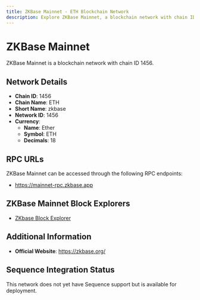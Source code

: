 ```yaml
--- 
title: ZKBase Mainnet - ETH Blockchain Network
description: Explore ZKBase Mainnet, a blockchain network with chain ID 1456. Learn about its native currency, Ether, and how to interact with the network.
---
```


# ZKBase Mainnet

ZKBase Mainnet is a blockchain network with chain ID 1456.

## Network Details

- **Chain ID**: 1456
- **Chain Name**: ETH
- **Short Name**: zkbase
- **Network ID**: 1456
- **Currency**: 
  - **Name**: Ether
  - **Symbol**: ETH
  - **Decimals**: 18

## RPC URLs

ZKBase Mainnet can be accessed through the following RPC endpoints:

- https://mainnet-rpc.zkbase.app

## ZKBase Mainnet Block Explorers

- [ZKbase Block Explorer](https://explorer.zkbase.app)

## Additional Information

- **Official Website**: https://zkbase.org/

## Sequence Integration Status

This network does not yet have Sequence support but is available for deployment.
